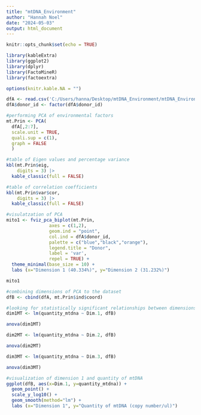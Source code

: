 ---
title: "mtDNA_Environment"
author: "Hannah Noel"
date: "2024-05-03"
output: html_document
---

```{r setup, include=FALSE}
knitr::opts_chunk$set(echo = TRUE)

library(kableExtra)
library(ggplot2)
library(dplyr)
library(FactoMineR)
library(factoextra)

options(knitr.kable.NA = "")
```

```{r mtDNAdata, include=FALSE}

dfA <- read.csv('C:/Users/hanna/Desktop/mtDNA_Environment/mtDNA_Environmental_Data.csv')
dfA$donor_id <- factor(dfA$donor_id)

```

```{r mtPrin, include=TRUE}

#performing PCA of environmental factors 
mt.Prin <- PCA(
  dfA[,2:7], 
  scale.unit = TRUE, 
  quali.sup = c(1), 
  graph = FALSE
  )

#table of Eigen values and percentage variance 
kbl(mt.Prin$eig, 
    digits = 3) |>
  kable_classic(full = FALSE)

#table of correlation coefficients 
kbl(mt.Prin$var$cor, 
    digits = 3) |>
  kable_classic(full = FALSE)

#visulatzation of PCA 
mito1 <- fviz_pca_biplot(mt.Prin,
                axes = c(1,2),
                geom.ind = "point", 
                col.ind = dfA$donor_id, 
                palette = c("blue","black","orange"),
                legend.title = "Donor",
                label = 'var', 
                repel = TRUE) +
  theme_minimal(base_size = 10) +
  labs (x="Dimension 1 (40.334%)", y="Dimension 2 (31.232%)") 

mito1 

```

```{r mtRegression, include=TRUE}

#combining dimensions of PCA to the dataset 
dfB <- cbind(dfA, mt.Prin$ind$coord)

#looking for statistically significant relationships between dimensions and quantity of mtDNA in soil
dim1MT <- lm(quantity_mtdna ~ Dim.1, dfB)

anova(dim1MT)

dim2MT <- lm(quantity_mtdna ~ Dim.2, dfB)

anova(dim2MT)

dim3MT <- lm(quantity_mtdna ~ Dim.3, dfB) 

anova(dim3MT)

#visualization of dimension 1 and quantity of mtDNA 
ggplot(dfB, aes(x=Dim.1, y=quantity_mtdna)) +
  geom_point() +
  scale_y_log10() + 
  geom_smooth(method="lm") +
  labs (x="Dimension 1", y="Quantity of mtDNA (copy number/ul)") 

```


